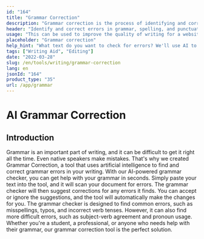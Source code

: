 ```yaml
---
id: "164"
title: "Grammar Correction"
description: "Grammar correction is the process of identifying and correcting errors in grammar, spelling, and punctuation. This can be done manually or with the help of AI-powered software. AI-powered grammar correction software is able to identify errors in grammar, spelling, and punctuation with the help of Natural Language Processing (NLP). This technology can be used to help improve the quality of writing, whether it be for a website, blog, or even a book."
header: "Identify and correct errors in grammar, spelling, and punctuation."
usage: "This can be used to improve the quality of writing for a website, blog, or even a book."
placeholder: "Grammar correction"
help_hint: "What text do you want to check for errors? We'll use AI to help improve the quality of your writing."
tags: ["Writing Aid", "Editing"]
date: "2022-03-28"
slug: /en/tools/writing/grammar-correction
lang: en
jsonId: "164"
product_type: "35"
url: /app/grammar
---
```


# AI Grammar Correction

## Introduction

Grammar is an important part of writing, and it can be difficult to get it right all the time. Even native speakers make mistakes. That's why we created Grammar Correction, a tool that uses artificial intelligence to find and correct grammar errors in your writing. With our AI-powered grammar checker, you can get help with your grammar in seconds. Simply paste your text into the tool, and it will scan your document for errors. The grammar checker will then suggest corrections for any errors it finds. You can accept or ignore the suggestions, and the tool will automatically make the changes for you. The grammar checker is designed to find common errors, such as misspellings, typos, and incorrect verb tenses. However, it can also find more difficult errors, such as subject-verb agreement and pronoun usage. Whether you're a student, a professional, or anyone who needs help with their grammar, our grammar correction tool is the perfect solution.
